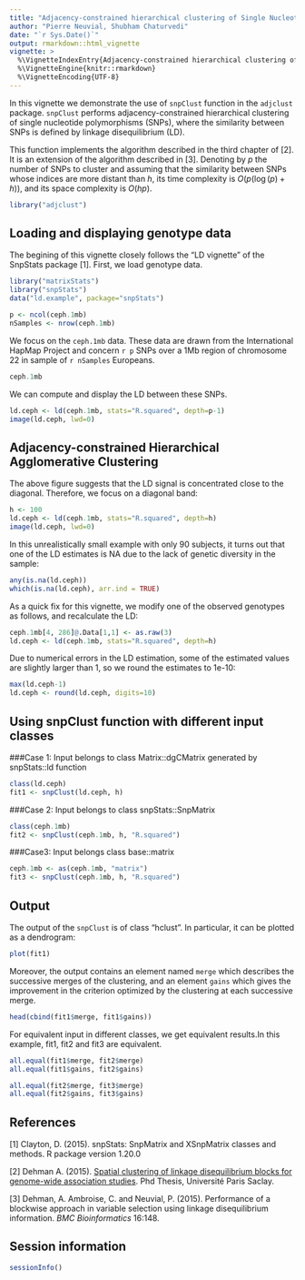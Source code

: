 ```yaml
---
title: "Adjacency-constrained hierarchical clustering of Single Nucleotide Polymorphisms"
author: "Pierre Neuvial, Shubham Chaturvedi"
date: "`r Sys.Date()`"
output: rmarkdown::html_vignette
vignette: >
  %\VignetteIndexEntry{Adjacency-constrained hierarchical clustering of Single Nucleotide Polymorphisms}
  %\VignetteEngine{knitr::rmarkdown}
  %\VignetteEncoding{UTF-8}
---
```


In this vignette we demonstrate the use of `snpClust` function in the `adjclust` package. `snpClust` performs adjacency-constrained hierarchical clustering of single nucleotide polymorphisms (SNPs), where the similarity between SNPs is defined by linkage disequilibrium (LD). 

This function implements the algorithm described in the third chapter of [2]. It is an extension of the algorithm described in [3]. Denoting by $p$ the number of SNPs to cluster and assuming that the similarity between SNPs whose indices are more distant than $h$, its time complexity is $O(p (\log(p) + h))$, and its space complexity is $O(hp)$.

```r
library("adjclust")
```

## Loading and displaying genotype data

The begining of this vignette closely follows the "LD vignette" of the SnpStats package [1]. First, we load genotype data.

```r
library("matrixStats")
library("snpStats")
data("ld.example", package="snpStats")
```

```r
p <- ncol(ceph.1mb)
nSamples <- nrow(ceph.1mb)
```

We focus on the `ceph.1mb` data. These data are drawn from the International HapMap Project and concern `r p` SNPs over a 1Mb region of chromosome 22 in sample of `r nSamples` Europeans.

```r
ceph.1mb
```

We can compute and display the LD between these SNPs.

```r
ld.ceph <- ld(ceph.1mb, stats="R.squared", depth=p-1)
image(ld.ceph, lwd=0)
```

## Adjacency-constrained Hierarchical Agglomerative Clustering

The above figure suggests that the LD signal is concentrated close to the diagonal. Therefore, we focus on a diagonal band:

```r
h <- 100
ld.ceph <- ld(ceph.1mb, stats="R.squared", depth=h)
image(ld.ceph, lwd=0)
```

In this unrealistically small example with only 90 subjects, it turns out that one of the LD estimates is NA due to the lack of genetic diversity in the sample:

```r
any(is.na(ld.ceph))
which(is.na(ld.ceph), arr.ind = TRUE)
```

As a quick fix for this vignette, we modify one of the observed genotypes as follows, and recalculate the LD:

```r
ceph.1mb[4, 286]@.Data[1,1] <- as.raw(3) 
ld.ceph <- ld(ceph.1mb, stats="R.squared", depth=h)  
```

Due to numerical errors in the LD estimation, some of the estimated values are slightly larger than 1, so we round the estimates to 1e-10:

```r
max(ld.ceph-1)
ld.ceph <- round(ld.ceph, digits=10)
```


## Using snpClust function with different input classes

###Case 1: Input belongs to class Matrix::dgCMatrix generated by snpStats::ld function
```r
class(ld.ceph)
fit1 <- snpClust(ld.ceph, h)
```

###Case 2: Input belongs to class snpStats::SnpMatrix

```r
class(ceph.1mb)
fit2 <- snpClust(ceph.1mb, h, "R.squared")  
```

###Case3: Input belongs class base::matrix

```r
ceph.1mb <- as(ceph.1mb, "matrix")
fit3 <- snpClust(ceph.1mb, h, "R.squared")  
```
  
## Output

The output of the `snpClust` is of class "hclust". In particular, it can be plotted as a dendrogram:

```r
plot(fit1)
```


Moreover, the output contains an element named `merge` which describes the successive merges of the clustering, and an element `gains` which gives the improvement in the criterion optimized by the clustering at each successive merge.

```r
head(cbind(fit1$merge, fit1$gains))
```



For equivalent input in different classes, we get equivalent results.In this example, fit1, fit2 and fit3 are equivalent.

```r
all.equal(fit1$merge, fit2$merge)
all.equal(fit1$gains, fit2$gains)

all.equal(fit2$merge, fit3$merge)
all.equal(fit2$gains, fit3$gains)
```

## References

[1] Clayton, D. (2015). snpStats: SnpMatrix and XSnpMatrix classes and methods. R package version 1.20.0

[2] Dehman A. (2015). [Spatial clustering of linkage disequilibrium blocks for genome-wide association studies](https://tel.archives-ouvertes.fr/tel-01288568/). Phd Thesis, Université Paris Saclay.

[3] Dehman, A. Ambroise, C. and Neuvial, P. (2015). Performance of a blockwise approach in variable selection using linkage disequilibrium information. *BMC Bioinformatics* 16:148.

## Session information

```r
sessionInfo()
```
